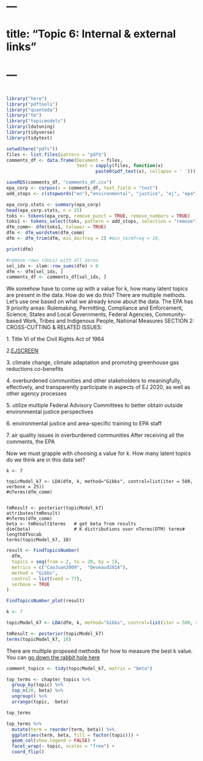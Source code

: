 # ---

# title: "Topic 6: Internal & external links"

# ---

# 

```r
library("here")
library("pdftools")
library("quanteda")
library("tm")
library("topicmodels")
library(ldatuning)
library(tidyverse)
library(tidytext)

```

```r
setwd(here("pdfs"))
files <- list.files(pattern = "pdf$")
comments_df <- data.frame(Document = files,
                          text = sapply(files, function(x) 
                                 paste0(pdf_text(x), collapse = ' '))) 

saveRDS(comments_df, "comments_df.csv")
epa_corp <- corpus(x = comments_df, text_field = "text")
add_stops <- c(stopwords("en"),"environmental", "justice", "ej", "epa", "public", "comment")

```

```r
epa_corp.stats <- summary(epa_corp)
head(epa_corp.stats, n = 25)
toks <- tokens(epa_corp, remove_punct = TRUE, remove_numbers = TRUE)
toks1 <- tokens_select(toks, pattern = add_stops, selection = "remove")
dfm_comm<- dfm(toks1, tolower = TRUE)
dfm <- dfm_wordstem(dfm_comm)
dfm <- dfm_trim(dfm, min_docfreq = 2) #min_termfreq = 10,

print(dfm)

#remove rows (docs) with all zeros
sel_idx <- slam::row_sums(dfm) > 0
dfm <- dfm[sel_idx, ]
comments_df <- comments_df[sel_idx, ]

```

We somehow have to come up with a value for k, how many latent topics are present in the data. How do we do this? There are multiple methods. Let's use one based on what we already know about the data. The EPA has 9 priority areas: Rulemaking, Permitting, Compliance and Enforcement, Science, States and Local Governments, Federal Agencies, Community-based Work, Tribes and Indigenous People, National Measures SECTION 2: CROSS-CUTTING & RELATED ISSUES:

1\. Title VI of the Civil Rights Act of 1964

2.[EJSCREEN](https://www.epa.gov/ejscreen/download-ejscreen-data)

3\. climate change, climate adaptation and promoting greenhouse gas reductions co-benefits

4\. overburdened communities and other stakeholders to meaningfully, effectively, and transparently participate in aspects of EJ 2020, as well as other agency processes

5\. utilize multiple Federal Advisory Committees to better obtain outside environmental justice perspectives

6\. environmental justice and area-specific training to EPA staff

7\. air quality issues in overburdened communities After receiving all the comments, the EPA


Now we must grapple with choosing a value for k.  How many latent topics do we think are in this data set?
```rLDA_modeling
k <- 7

topicModel_k7 <- LDA(dfm, k, method="Gibbs", control=list(iter = 500, verbose = 25))
#nTerms(dfm_comm) 


tmResult <- posterior(topicModel_k7)
attributes(tmResult)
#nTerms(dfm_comm)   
beta <- tmResult$terms   # get beta from results
dim(beta)                # K distributions over nTerms(DTM) terms# lengthOfVocab
terms(topicModel_k7, 10)
```



```r

result <- FindTopicsNumber(
  dfm,
  topics = seq(from = 2, to = 20, by = 1),
  metrics = c("CaoJuan2009",  "Deveaud2014"),
  method = "Gibbs",
  control = list(seed = 77),
  verbose = TRUE
)

FindTopicsNumber_plot(result)

k <- 7

topicModel_k7 <- LDA(dfm, k, method="Gibbs", control=list(iter = 500, verbose = 25))

tmResult <- posterior(topicModel_k7)
terms(topicModel_k7, 10)
```


There are multiple proposed methods for how to measure the best k value. You can [go down the rabbit hole here](#multiple%20proposed%20methods%20for%20measuring%20the%20best%20k%20value.%20You%20can)

```r

comment_topics <- tidy(topicModel_k7, matrix = "beta")

top_terms <- chapter_topics %>%
  group_by(topic) %>%
  top_n(20, beta) %>%
  ungroup() %>%
  arrange(topic, -beta)

top_terms
```
```r

top_terms %>%
  mutate(term = reorder(term, beta)) %>%
  ggplot(aes(term, beta, fill = factor(topic))) +
  geom_col(show.legend = FALSE) +
  facet_wrap(~ topic, scales = "free") +
  coord_flip()

```




